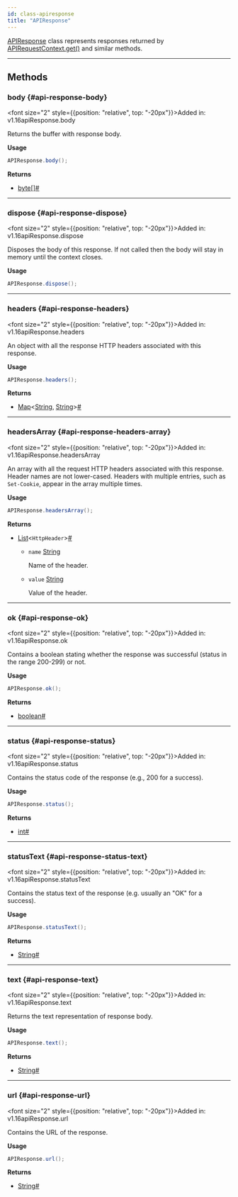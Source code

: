```yaml
---
id: class-apiresponse
title: "APIResponse"
---
```



[APIResponse] class represents responses returned by [APIRequestContext.get()](/api/class-apirequestcontext.mdx#api-request-context-get) and similar methods.


---

## Methods

### body {#api-response-body}

<font size="2" style={{position: "relative", top: "-20px"}}>Added in: v1.16</font><x-search>apiResponse.body</x-search>

Returns the buffer with response body.

**Usage**

```java
APIResponse.body();
```

**Returns**
- [byte&#91;&#93;]<a aria-hidden="true" tabindex="-1" class="list-anchor-link" id="api-response-body-return"/><a href="#api-response-body-return" class="list-anchor">#</a>

---

### dispose {#api-response-dispose}

<font size="2" style={{position: "relative", top: "-20px"}}>Added in: v1.16</font><x-search>apiResponse.dispose</x-search>

Disposes the body of this response. If not called then the body will stay in memory until the context closes.

**Usage**

```java
APIResponse.dispose();
```

---

### headers {#api-response-headers}

<font size="2" style={{position: "relative", top: "-20px"}}>Added in: v1.16</font><x-search>apiResponse.headers</x-search>

An object with all the response HTTP headers associated with this response.

**Usage**

```java
APIResponse.headers();
```

**Returns**
- [Map]<[String], [String]><a aria-hidden="true" tabindex="-1" class="list-anchor-link" id="api-response-headers-return"/><a href="#api-response-headers-return" class="list-anchor">#</a>

---

### headersArray {#api-response-headers-array}

<font size="2" style={{position: "relative", top: "-20px"}}>Added in: v1.16</font><x-search>apiResponse.headersArray</x-search>

An array with all the request HTTP headers associated with this response. Header names are not lower-cased. Headers with multiple entries, such as `Set-Cookie`, appear in the array multiple times.

**Usage**

```java
APIResponse.headersArray();
```

**Returns**
- [List]<`HttpHeader`><a aria-hidden="true" tabindex="-1" class="list-anchor-link" id="api-response-headers-array-return"/><a href="#api-response-headers-array-return" class="list-anchor">#</a>
  - `name` [String]
    
    Name of the header.
  - `value` [String]
    
    Value of the header.

---

### ok {#api-response-ok}

<font size="2" style={{position: "relative", top: "-20px"}}>Added in: v1.16</font><x-search>apiResponse.ok</x-search>

Contains a boolean stating whether the response was successful (status in the range 200-299) or not.

**Usage**

```java
APIResponse.ok();
```

**Returns**
- [boolean]<a aria-hidden="true" tabindex="-1" class="list-anchor-link" id="api-response-ok-return"/><a href="#api-response-ok-return" class="list-anchor">#</a>

---

### status {#api-response-status}

<font size="2" style={{position: "relative", top: "-20px"}}>Added in: v1.16</font><x-search>apiResponse.status</x-search>

Contains the status code of the response (e.g., 200 for a success).

**Usage**

```java
APIResponse.status();
```

**Returns**
- [int]<a aria-hidden="true" tabindex="-1" class="list-anchor-link" id="api-response-status-return"/><a href="#api-response-status-return" class="list-anchor">#</a>

---

### statusText {#api-response-status-text}

<font size="2" style={{position: "relative", top: "-20px"}}>Added in: v1.16</font><x-search>apiResponse.statusText</x-search>

Contains the status text of the response (e.g. usually an "OK" for a success).

**Usage**

```java
APIResponse.statusText();
```

**Returns**
- [String]<a aria-hidden="true" tabindex="-1" class="list-anchor-link" id="api-response-status-text-return"/><a href="#api-response-status-text-return" class="list-anchor">#</a>

---

### text {#api-response-text}

<font size="2" style={{position: "relative", top: "-20px"}}>Added in: v1.16</font><x-search>apiResponse.text</x-search>

Returns the text representation of response body.

**Usage**

```java
APIResponse.text();
```

**Returns**
- [String]<a aria-hidden="true" tabindex="-1" class="list-anchor-link" id="api-response-text-return"/><a href="#api-response-text-return" class="list-anchor">#</a>

---

### url {#api-response-url}

<font size="2" style={{position: "relative", top: "-20px"}}>Added in: v1.16</font><x-search>apiResponse.url</x-search>

Contains the URL of the response.

**Usage**

```java
APIResponse.url();
```

**Returns**
- [String]<a aria-hidden="true" tabindex="-1" class="list-anchor-link" id="api-response-url-return"/><a href="#api-response-url-return" class="list-anchor">#</a>


[APIRequest]: /api/class-apirequest.mdx "APIRequest"
[APIRequestContext]: /api/class-apirequestcontext.mdx "APIRequestContext"
[APIResponse]: /api/class-apiresponse.mdx "APIResponse"
[APIResponseAssertions]: /api/class-apiresponseassertions.mdx "APIResponseAssertions"
[Browser]: /api/class-browser.mdx "Browser"
[BrowserContext]: /api/class-browsercontext.mdx "BrowserContext"
[BrowserType]: /api/class-browsertype.mdx "BrowserType"
[ConsoleMessage]: /api/class-consolemessage.mdx "ConsoleMessage"
[Dialog]: /api/class-dialog.mdx "Dialog"
[Download]: /api/class-download.mdx "Download"
[ElementHandle]: /api/class-elementhandle.mdx "ElementHandle"
[FileChooser]: /api/class-filechooser.mdx "FileChooser"
[FormData]: /api/class-formdata.mdx "FormData"
[Frame]: /api/class-frame.mdx "Frame"
[FrameLocator]: /api/class-framelocator.mdx "FrameLocator"
[JSHandle]: /api/class-jshandle.mdx "JSHandle"
[Keyboard]: /api/class-keyboard.mdx "Keyboard"
[Locator]: /api/class-locator.mdx "Locator"
[LocatorAssertions]: /api/class-locatorassertions.mdx "LocatorAssertions"
[Mouse]: /api/class-mouse.mdx "Mouse"
[Page]: /api/class-page.mdx "Page"
[PageAssertions]: /api/class-pageassertions.mdx "PageAssertions"
[Playwright]: /api/class-playwright.mdx "Playwright"
[PlaywrightAssertions]: /api/class-playwrightassertions.mdx "PlaywrightAssertions"
[PlaywrightException]: /api/class-playwrightexception.mdx "PlaywrightException"
[Request]: /api/class-request.mdx "Request"
[RequestOptions]: /api/class-requestoptions.mdx "RequestOptions"
[Response]: /api/class-response.mdx "Response"
[Route]: /api/class-route.mdx "Route"
[Selectors]: /api/class-selectors.mdx "Selectors"
[TimeoutError]: /api/class-timeouterror.mdx "TimeoutError"
[Touchscreen]: /api/class-touchscreen.mdx "Touchscreen"
[Tracing]: /api/class-tracing.mdx "Tracing"
[Video]: /api/class-video.mdx "Video"
[WebSocket]: /api/class-websocket.mdx "WebSocket"
[WebSocketFrame]: /api/class-websocketframe.mdx "WebSocketFrame"
[Worker]: /api/class-worker.mdx "Worker"
[Element]: https://developer.mozilla.org/en-US/docs/Web/API/element "Element"
[EvaluationArgument]: /evaluating.mdx#evaluation-argument "EvaluationArgument"
[Promise]: https://developer.mozilla.org/en-US/docs/Web/JavaScript/Reference/Global_Objects/Promise "Promise"
[iterator]: https://developer.mozilla.org/en-US/docs/Web/JavaScript/Reference/Iteration_protocols "Iterator"
[origin]: https://developer.mozilla.org/en-US/docs/Glossary/Origin "Origin"
[selector]: https://developer.mozilla.org/en-US/docs/Web/CSS/CSS_Selectors "selector"
[Serializable]: https://developer.mozilla.org/en-US/docs/Web/JavaScript/Reference/Global_Objects/JSON/stringify#Description "Serializable"
[UIEvent.detail]: https://developer.mozilla.org/en-US/docs/Web/API/UIEvent/detail "UIEvent.detail"
[UnixTime]: https://en.wikipedia.org/wiki/Unix_time "Unix Time"
[xpath]: https://developer.mozilla.org/en-US/docs/Web/XPath "xpath"

[boolean]: https://docs.oracle.com/javase/tutorial/java/nutsandbolts/datatypes.html "boolean"
[byte&#91;&#93;]: https://docs.oracle.com/javase/tutorial/java/nutsandbolts/datatypes.html "byte[]"
[Consumer]: https://docs.oracle.com/javase/8/docs/api/java/util/function/Consumer.html "Consumer"
[double]: https://docs.oracle.com/javase/tutorial/java/nutsandbolts/datatypes.html "double"
[InputStream]: https://docs.oracle.com/javase/8/docs/api/java/io/InputStream.html "InputStream"
[int]: https://docs.oracle.com/javase/tutorial/java/nutsandbolts/datatypes.html "int"
[List]: https://docs.oracle.com/javase/8/docs/api/java/util/List.html "List"
[Map]: https://docs.oracle.com/javase/8/docs/api/java/util/Map.html "Map"
[null]: https://docs.oracle.com/javase/specs/jls/se8/html/jls-3.html#jls-3.10.7 "null"
[Object]: https://docs.oracle.com/javase/8/docs/api/java/lang/Object.html "Object"
[Path]: https://docs.oracle.com/javase/8/docs/api/java/nio/file/Path.html "Path"
[Pattern]: https://docs.oracle.com/javase/8/docs/api/java/util/regex/Pattern.html "Pattern"
[Predicate]: https://docs.oracle.com/javase/8/docs/api/java/util/function/Predicate.html "Predicate"
[void]: https://docs.oracle.com/javase/tutorial/java/javaOO/methods.html "void"
[Runnable]: https://docs.oracle.com/javase/8/docs/api/java/lang/Runnable.html "Runnable"
[RuntimeException]: https://docs.oracle.com/javase/8/docs/api/java/lang/RuntimeException.html "RuntimeException"
[String]: https://docs.oracle.com/javase/8/docs/api/java/lang/String.html "String"

[all available image tags]: https://mcr.microsoft.com/en-us/product/playwright/java/about "all available image tags"
[Docker Hub]: https://hub.docker.com/_/microsoft-playwright-java "Docker Hub"
[Dockerfile.focal]: https://github.com/microsoft/playwright-java/blob/main/utils/docker/Dockerfile.focal "Dockerfile.focal"
